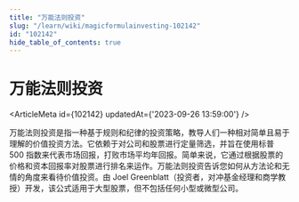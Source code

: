 ```yaml
---
title: "万能法则投资"
slug: "/learn/wiki/magicformulainvesting-102142"
id: "102142"
hide_table_of_contents: true
---
```



# 万能法则投资

<ArticleMeta id={102142} updatedAt={'2023-09-26 13:59:00'} />
<div className='border-solid border-b border-t-0 my-4 border-[var(--ifm-color-gray-300)]' />

万能法则投资是指一种基于规则和纪律的投资策略，教导人们一种相对简单且易于理解的价值投资方法。它依赖于对公司和股票进行定量筛选，并旨在使用标普 500 指数来代表市场回报，打败市场平均年回报。简单来说，它通过根据股票的价格和资本回报率对股票进行排名来运作。万能法则投资告诉您如何从方法论和无情的角度来看待价值投资。由 Joel Greenblatt（投资者，对冲基金经理和商学教授）开发，该公式适用于大型股票，但不包括任何小型或微型公司。

